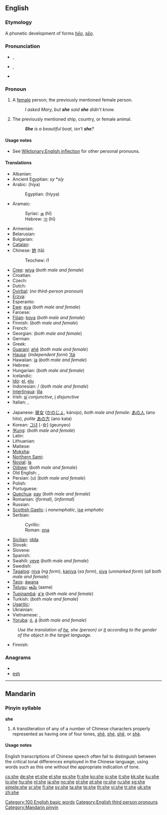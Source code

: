 {{wikipedia|She (disambiguation)}}
{{also|Appendix:Variations of "she"}}
==English==
{{wikipedia}}
{{rank|but|all|him|32|she|they|my|were}}

===Etymology===
A phonetic development of {{etyl|ang}} forms ''[[heo|hēo]]'', ''[[seo|sēo]]''.

===Pronunciation===
* {{a|UK}} {{IPA|/ʃiː/}}, {{SAMPA|/Si:/}}
* {{a|US}} {{IPA|/ʃi/}}, {{SAMPA|/Si/}}
* {{audio|en-us-she.ogg|Audio (US)}}
*: {{rhymes|iː}}

===Pronoun===
{{en-pron|desc=third person singular, feminine, nominative case|accusative and possessive|her|possessive|hers|reflexive|herself}}

# {{personal}} A [[female]] person; the previously mentioned female person.
#: ''I asked Mary, but '''she''' said '''she''' didn't know.''
# {{personal}} The previously mentioned ship, country, or female animal.
#: '''''She''' is a beautiful boat, isn't '''she'''?''

====Usage notes====
* See [[Wiktionary:English inflection]] for other personal pronouns.

====Translations====
{{trans-top|person}}
* Albanian: {{t+|sq|ajo|xs=Albanian}}
* Ancient Egyptian: ''sy'' *''síy''
* Arabic: {{Arab|[[هي|هِيَ]]}} (híya)
*: Egyptian: {{Arab|[[هي]]}} (híyya)
* Aramaic:
*: Syriac: [[ܗܝ]] (hī)
*: Hebrew: [[הי]] (hī)
* Armenian: {{t-|hy|նա|tr=na|sc=Hayeren|xs=Armenian}}
* Belarusian: {{t|be|йана|tr=jana|sc=Cyrl|xs=Belarusian}}
* Bulgarian: {{t|bg|тя|tr=tja|sc=Cyrl}}
* [[Catalan]]: {{t+|ca|ella}}
* Chinese: [[她]] (tā)
*: Teochew: i1
* [[Cree]]: [[wiya]] (''both male and female'')
* Croatian: {{t+|hr|ona}}
* Czech: {{t+|cs|ona}}
* Dutch: {{t+|nl|zij}}
* [[Dyirbal]]: (''no third-person pronoun'')
* [[Erzya]]: {{tø|myv|сон|tr=son}} {{i|both male and female}}
* Esperanto: {{t+|eo|ŝi|xs=Esperanto}}
* [[Ewe]]: [[eya]] (''both male and female'')
* Faroese: {{t-|fo|hon|xs=Faroese}}
* [[Fijian]]: [[koya]] (''both male and female'')
* Finnish: {{t+|fi|hän}} (''both male and female'')
* French: {{t+|fr|elle}}
* Georgian: {{t-|ka|ის|tr=is|xs=Georgian}} (''both male and female'')
* German: {{t+|de|sie}}
* Greek: {{t+|el|αυτή|tr=aftí|sc=Grek}}
* [[Guaraní]]: [[ahẽ]] (''both male and female'')
* [[Hausa]]: (''independent form'') [[’ítá]]
* Hawaiian: [[ia]] (''both male and female'')
* Hebrew: {{t+|he|היא|tr=heya'a|sc=Hebr}}
* Hungarian: {{t+|hu|ő}} (''both male and female'')
* Icelandic: {{t+|is|hún}}
* [[Ido]]: [[el]], [[elu]]
* Indonesian: {{t-|id|dia|xs=Indonesian}} / {{t-|id|ia|xs=Indonesian}} (''both male and female'')
* [[Interlingua]]: [[illa]]
* Irish: [[sí#Irish|sí]] ''conjunctive'', [[í]] ''disjunctive''
* Italian: {{t+|it|lei}}, {{t+|it|ella}}
{{trans-mid}}
* Japanese: [[彼女]] ([[かのじょ]], kánojo), ''both male and female:'' [[あの人]] (ano hito), ''polite'' [[あの方]] (ano kata)
* Korean: [[그녀]] [-女] (geunyeo)
* [[!Kung]]: {{tø|knw|ha|xs=!Kung}} (''both male and female'')
* Latin: {{t-|la|ea}}
* Lithuanian: {{t+|lt|ji|xs=Lithuanian}}
* Maltese: {{t-|mt|hi|xs=Maltese}}
* [[Moksha]]: {{tø|mdf|сон|tr=son}} {{i|both male and female}}
* [[Northern Sami]]: {{tø|sme|son}} {{i|both male and female}}
* [[Novial]]: [[la]]
* [[Ojibwe]]: {{tø|oj|wiin}} (''both male and female'')
* Old English: {{t-|ang|heo|alt=hēo|xs=Old English}}, {{t-|ang|seo|alt=sēo|xs=Old English}}
* Persian: {{fa-Arab|[[او]]}} (u) (''both male and female'')
* Polish: {{t+|pl|ona}}
* Portuguese: {{t+|pt|ela}}
* [[Quechua]]: [[pay#Quechua|pay]] (''both male and female'')
* Romanian: {{t|ro|dumneaei}} (''formal''), {{t+|ro|ea}} (''informal'')
* Russian: {{t+|ru|она|tr=oná|sc=Cyrl}}
* [[Scottish Gaelic]]: [[i]] ''nonemphatic'', [[ise]] ''emphatic''
* Serbian:
*: Cyrillic: {{t-|sr|она|sc=Cyrl}}
*: Roman: [[ona]]
* [[Sicilian]]: [[idda]]
* Slovak: {{t-|sk|ona}}
* Slovene: {{t+|sl|ona}}
* Spanish: {{t+|es|ella}}
* Swahili: [[yeye]] (''both male and female'')
* Swedish: {{t+|sv|hon}}
* [[Tagalog]]: [[niya]] (''ng form''), [[kaniya]] (''sa form''), [[siya]] (''unmarked form'') (''all both male and female'')
* [[Taos]]: [[ą́wąną]]
* [[Telugu]]: [[ఆమె]] (aame)
* [[Tupinambá]]: [[a'e]] (''both male and female'')
* Turkish: {{t+|tr|o}} (''both male and female'')
* [[Ugaritic]]: {{tø|uga|𐎅𐎊|tr=hy|sc=Ugar|xs=Ugaritic}}
* Ukrainian: {{t+|uk|вона|tr=vona|sc=Cyrl|xs=Ukrainian}}
* Vietnamese: {{t|vi|bà ấy|xs=Vietnamese}}, {{t|vi|cô ấy|xs=Vietnamese}}
* [[Yoruba]]: [[ó]], [[á]] (''both male and female'')
{{trans-bottom}}

{{trans-top|ship, country, female animal}}
: ''Use the translation of [[he]], she (person) or [[it]] according to the gender of the object in the target language.''
{{trans-mid}}
* Finnish: {{t+|fi|se}}
{{trans-bottom}}

===Anagrams===
* {{alphagram|ehs}}
* [[esh]]

[[Category:100 English basic words]]
[[Category:English third person pronouns]]

----

==Mandarin==

===Pinyin syllable===
'''she'''

# A transliteration of any of a number of Chinese characters properly represented as having one of four tones, [[shē]], [[shé]], [[shě]], or [[shè]].

====Usage notes====
English transcriptions of Chinese speech often fail to distinguish between the critical tonal differences employed in the Chinese language, using words such as this one without the appropriate indication of tone.

[[Category:Mandarin pinyin]]

[[cs:she]]
[[de:she]]
[[et:she]]
[[el:she]]
[[es:she]]
[[fr:she]]
[[ko:she]]
[[io:she]]
[[it:she]]
[[kk:she]]
[[ku:she]]
[[lo:she]]
[[hu:she]]
[[nl:she]]
[[ja:she]]
[[no:she]]
[[pl:she]]
[[pt:she]]
[[ro:she]]
[[ru:she]]
[[sg:she]]
[[simple:she]]
[[sr:she]]
[[fi:she]]
[[sv:she]]
[[ta:she]]
[[te:she]]
[[th:she]]
[[vi:she]]
[[tr:she]]
[[uk:she]]
[[zh:she]]